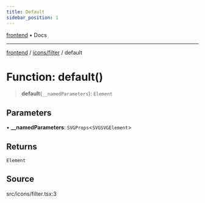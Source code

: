 ```yaml
---
title: Default
sidebar_position: 1
---
```


[frontend](../../..) • Docs

***

[frontend](../../..) / [icons/filter](..) / default

# Function: default()

> **default**(`__namedParameters`): `Element`

## Parameters

• **\_\_namedParameters**: `SVGProps`\<`SVGSVGElement`\>

## Returns

`Element`

## Source

src/icons/filter.tsx:3

